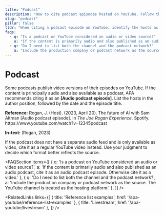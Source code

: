 ```yaml
---
title: "Podcast"
description: "How to cite podcast episodes hosted on YouTube. Follow the standard APA format for audio podcast episodes, specifying the hosts and including [Audio podcast episode]."
slug: "podcast"
pillar: false
tldr: "When citing a podcast episode on YouTube, identify the hosts as authors, include the date, the episode title in sentence case, [Audio podcast episode], the production company, and the URL."
faqs:
  - q: "Is a podcast on YouTube considered an audio or video source?"
    a: "If the content is primarily audio and also published as an audio podcast, cite it as an audio podcast episode.  Otherwise cite it as a video."
  - q: "Do I need to list both the channel and the podcast network?"
    a: "Include the production company or podcast network as the source.  The YouTube channel is treated as the hosting platform."
---
```


# Podcast

<AnswerCard title="TL;DR" tldr="When citing a podcast episode on YouTube, identify the hosts as authors, include the date, the episode title in sentence case, [Audio podcast episode], the production company, and the URL." />

Some podcasts publish video versions of their episodes on YouTube.  If
the content is principally audio and also available as a podcast, APA
recommends citing it as an **[Audio podcast episode]**.  List the
hosts in the author position, followed by the date and the episode
title.

<DataBox title="Example podcast citation">
  <p><strong>Reference:</strong> Rogan, J. (Host). (2023, April 20). The future of AI with Sam Altman [Audio podcast episode]. In <em>The Joe Rogan Experience</em>. Spotify. https://www.youtube.com/watch?v=12345podcast</p>
  <p><strong>In‑text:</strong> (Rogan, 2023)</p>
</DataBox>

If the podcast does not have a separate audio feed and is only
available as video, cite it as a regular YouTube video instead.  Use
your judgment to decide which format better reflects the source.

<AdSlot />

<FAQSection items={[
  { q: 'Is a podcast on YouTube considered an audio or video source?', a: 'If the content is primarily audio and also published as an audio podcast, cite it as an audio podcast episode.  Otherwise cite it as a video.' },
  { q: 'Do I need to list both the channel and the podcast network?', a: 'Include the production company or podcast network as the source.  The YouTube channel is treated as the hosting platform.' },
]} />

<RelatedLinks links={[
  { title: 'Reference list examples', href: '/apa-youtube/reference-list-examples' },
  { title: 'Livestream', href: '/apa-youtube/livestream' },
]} />